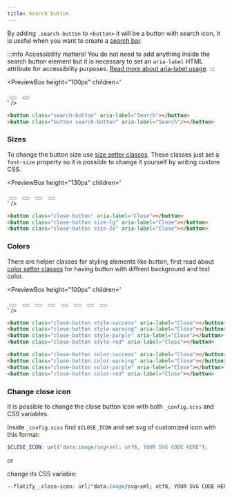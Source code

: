 ```yaml
---
title: Search button
---
```



By adding `.search-button` to `<button>` it will be a button with search icon, it is useful when you want to create a [search bar](/docs/components/search-bar).

:::info Accessibility matters!
You do not need to add anything inside the search button element but it is necessary to set an `aria-label` HTML attribute for accessibility purposes. [Read more about aria-label usage](https://developer.mozilla.org/en-US/docs/Web/Accessibility/ARIA/ARIA_Techniques/Using_the_aria-label_attribute).
:::

<PreviewBox
	height="100px"
	children='
<!DOCTYPE html>
<html lang="en">
	<head>
		<meta charset="UTF-8" />
		<meta http-equiv="X-UA-Compatible" content="IE=edge" />
		<meta name="viewport" content="width=device-width, initial-scale=1.0" />
		<link rel="stylesheet" href="https://raw.githack.com/amir2mi/FlatifyCSS/master/dist/css/flatify-min.css" />
		<title>Close button</title>
		<style>
			.search-button{
				margin: 0 5px !important;
			}
		</style>
	</head>
	<body>
        <div class="flex-center">
			<button class="search-button" aria-label="Search"/></button>
			<button class="button search-button" aria-label="Search"/></button>
		</div>
	</body>
</html>
'
/>

```html title="index.html"
<button class="search-button" aria-label="Search"></button>
<button class="button search-button" aria-label="Search"/></button>
```

### Sizes

To change the button size use [size setter classes](/docs/helpers/size-setters).
These classes just set a `font-size` property so it is possible to change it yourself by writing custom CSS.

<PreviewBox
	height="130px"
	children='
<!DOCTYPE html>
<html lang="en">
	<head>
		<meta charset="UTF-8" />
		<meta http-equiv="X-UA-Compatible" content="IE=edge" />
		<meta name="viewport" content="width=device-width, initial-scale=1.0" />
		<link rel="stylesheet" href="https://raw.githack.com/amir2mi/FlatifyCSS/master/dist/css/flatify-min.css" />
		<title>Close button</title>
		<style>
			.close-button{
				margin: 0 5px !important;
			}
		</style>
	</head>
	<body>
        <div class="flex-center">
			<button class="close-button size-xs" aria-label="Close"></button>
			<button class="close-button size-lg" aria-label="Close"></button>
			<button class="close-button size-2x" aria-label="Close"></button>
			<button class="close-button size-3x" aria-label="Close"></button>
		</div>
	</body>
</html>
'
/>

```html title="index.html"
<button class="close-button" aria-label="Close"></button>
<button class="close-button size-lg" aria-label="Close"></button>
<button class="close-button size-2x" aria-label="Close"></button>
```

### Colors

There are helper classes for styling elements like button, first read about [color setter classes](/docs/helpers/color-setters) for having button with diffrent background and text color.

<PreviewBox
	height="100px"
	children='
<!DOCTYPE html>
<html lang="en">
	<head>
		<meta charset="UTF-8" />
		<meta http-equiv="X-UA-Compatible" content="IE=edge" />
		<meta name="viewport" content="width=device-width, initial-scale=1.0" />
		<link rel="stylesheet" href="https://raw.githack.com/amir2mi/FlatifyCSS/master/dist/css/flatify-min.css" />
		<title>Close button</title>
		<style>
			.close-button{
				margin: 0 5px !important;
			}
		</style>
	</head>
	<body>
        <div class="flex-center" style="flex-wrap: wrap">
			<button class="close-button style-success" aria-label="Close"></button>
			<button class="close-button style-warning" aria-label="Close"></button>
			<button class="close-button style-purple" aria-label="Close"></button>
			<button class="close-button style-red" aria-label="Close"/></button>
			<button class="close-button color-success" aria-label="Close"></button>
			<button class="close-button color-warning" aria-label="Close"></button>
			<button class="close-button color-purple" aria-label="Close"></button>
			<button class="close-button color-red" aria-label="Close"></button>
		</div>
	</body>
</html>
'
/>

```html title="index.html"
<button class="close-button style-success" aria-label="Close"></button>
<button class="close-button style-warning" aria-label="Close"></button>
<button class="close-button style-purple" aria-label="Close"></button>
<button class="close-button style-red" aria-label="Close"></button>

<button class="close-button color-success" aria-label="Close"></button>
<button class="close-button color-warning" aria-label="Close"></button>
<button class="close-button color-purple" aria-label="Close"></button>
<button class="close-button color-red" aria-label="Close"></button>
```

### Change close icon

It is possible to change the close button icon with both `_config.scss` and CSS variables.

Inside `_config.scss` find `$CLOSE_ICON` and set svg of customized icon with this format:

```scss title="_config.scss"
$CLOSE_ICON: url("data:image/svg+xml; utf8, YOUR SVG CODE HERE");
```

or

change its CSS variable:

```css title="style.css"
--flatify__close-icon: url("data:image/svg+xml; utf8, YOUR SVG CODE HERE");
```
